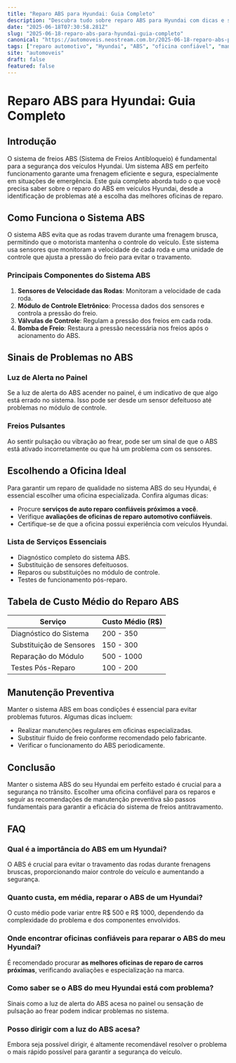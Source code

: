```yaml
---
title: "Reparo ABS para Hyundai: Guia Completo"
description: "Descubra tudo sobre reparo ABS para Hyundai com dicas e serviços confiáveis."
date: "2025-06-18T07:30:58.281Z"
slug: "2025-06-18-reparo-abs-para-hyundai-guia-completo"
canonical: "https://automoveis.neostream.com.br/2025-06-18-reparo-abs-para-hyundai-guia-completo"
tags: ["reparo automotivo", "Hyundai", "ABS", "oficina confiável", "manutenção de veículos"]
site: "automoveis"
draft: false
featured: false
---
```


# Reparo ABS para Hyundai: Guia Completo

## Introdução

O sistema de freios ABS (Sistema de Freios Antibloqueio) é fundamental para a segurança dos veículos Hyundai. Um sistema ABS em perfeito funcionamento garante uma frenagem eficiente e segura, especialmente em situações de emergência. Este guia completo aborda tudo o que você precisa saber sobre o reparo do ABS em veículos Hyundai, desde a identificação de problemas até a escolha das melhores oficinas de reparo.

## Como Funciona o Sistema ABS

O sistema ABS evita que as rodas travem durante uma frenagem brusca, permitindo que o motorista mantenha o controle do veículo. Este sistema usa sensores que monitoram a velocidade de cada roda e uma unidade de controle que ajusta a pressão do freio para evitar o travamento.

### Principais Componentes do Sistema ABS

1. **Sensores de Velocidade das Rodas**: Monitoram a velocidade de cada roda.
2. **Módulo de Controle Eletrônico**: Processa dados dos sensores e controla a pressão do freio.
3. **Válvulas de Controle**: Regulam a pressão dos freios em cada roda.
4. **Bomba de Freio**: Restaura a pressão necessária nos freios após o acionamento do ABS.

## Sinais de Problemas no ABS

### Luz de Alerta no Painel

Se a luz de alerta do ABS acender no painel, é um indicativo de que algo está errado no sistema. Isso pode ser desde um sensor defeituoso até problemas no módulo de controle.

### Freios Pulsantes

Ao sentir pulsação ou vibração ao frear, pode ser um sinal de que o ABS está ativado incorretamente ou que há um problema com os sensores.

## Escolhendo a Oficina Ideal

Para garantir um reparo de qualidade no sistema ABS do seu Hyundai, é essencial escolher uma oficina especializada. Confira algumas dicas:

- Procure **serviços de auto reparo confiáveis próximos a você**.
- Verifique **avaliações de oficinas de reparo automotivo confiáveis**.
- Certifique-se de que a oficina possui experiência com veículos Hyundai.

### Lista de Serviços Essenciais

- Diagnóstico completo do sistema ABS.
- Substituição de sensores defeituosos.
- Reparos ou substituições no módulo de controle.
- Testes de funcionamento pós-reparo.

## Tabela de Custo Médio do Reparo ABS

| Serviço                  | Custo Médio (R$) |
|--------------------------|------------------|
| Diagnóstico do Sistema   | 200 - 350        |
| Substituição de Sensores | 150 - 300        |
| Reparação do Módulo      | 500 - 1000       |
| Testes Pós-Reparo        | 100 - 200        |

## Manutenção Preventiva

Manter o sistema ABS em boas condições é essencial para evitar problemas futuros. Algumas dicas incluem:

- Realizar manutenções regulares em oficinas especializadas.
- Substituir fluido de freio conforme recomendado pelo fabricante.
- Verificar o funcionamento do ABS periodicamente.

## Conclusão

Manter o sistema ABS do seu Hyundai em perfeito estado é crucial para a segurança no trânsito. Escolher uma oficina confiável para os reparos e seguir as recomendações de manutenção preventiva são passos fundamentais para garantir a eficácia do sistema de freios antitravamento.

## FAQ

### Qual é a importância do ABS em um Hyundai?

O ABS é crucial para evitar o travamento das rodas durante frenagens bruscas, proporcionando maior controle do veículo e aumentando a segurança.

### Quanto custa, em média, reparar o ABS de um Hyundai?

O custo médio pode variar entre R$ 500 e R$ 1000, dependendo da complexidade do problema e dos componentes envolvidos.

### Onde encontrar oficinas confiáveis para reparar o ABS do meu Hyundai?

É recomendado procurar **as melhores oficinas de reparo de carros próximas**, verificando avaliações e especialização na marca.

### Como saber se o ABS do meu Hyundai está com problema?

Sinais como a luz de alerta do ABS acesa no painel ou sensação de pulsação ao frear podem indicar problemas no sistema.

### Posso dirigir com a luz do ABS acesa?

Embora seja possível dirigir, é altamente recomendável resolver o problema o mais rápido possível para garantir a segurança do veículo.